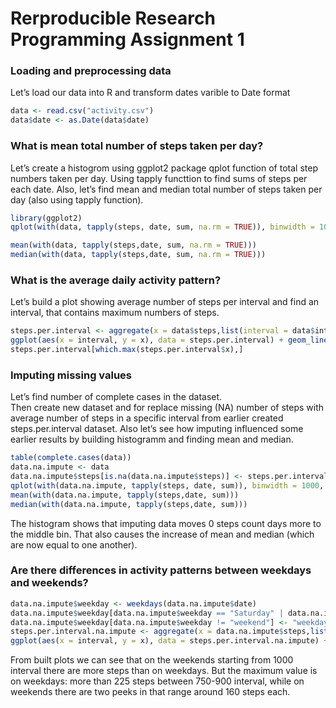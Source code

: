 Rerproducible Research Programming Assignment 1
================================================

### Loading and preprocessing data
Let's load our data into R and transform dates varible to Date format

```r
data <- read.csv("activity.csv")
data$date <- as.Date(data$date)
```

### What is mean total number of steps taken per day?

Let's create a histogrom using ggplot2 package qplot function of total step numbers taken per day. Using tapply functtion to find sums of steps per each date. Also, let's find mean and median total number of steps taken per day (also using tapply function).

```r
library(ggplot2)
qplot(with(data, tapply(steps, date, sum, na.rm = TRUE)), binwidth = 1000, xlab = "steps")
```

```r
mean(with(data, tapply(steps,date, sum, na.rm = TRUE)))
median(with(data, tapply(steps,date, sum, na.rm = TRUE)))
```

### What is the average daily activity pattern?

Let's build a plot showing average number of steps per interval and find an interval, that contains maximum numbers of steps.

```r
steps.per.interval <- aggregate(x = data$steps,list(interval = data$interval), mean, na.rm = TRUE)
ggplot(aes(x = interval, y = x), data = steps.per.interval) + geom_line() + scale_y_continuous(name = "Average count of steps")
steps.per.interval[which.max(steps.per.interval$x),]
```


### Imputing missing values

Let's find number of complete cases in the dataset.  
Then create new dataset and for replace missing (NA) number of steps with average number of steps in a specific interval from earlier created steps.per.interval dataset. Also let's see how imputing influenced some earlier results by building histogramm and finding mean and median.

```r
table(complete.cases(data))
data.na.impute <- data
data.na.impute$steps[is.na(data.na.impute$steps)] <- steps.per.interval$x[match(data.na.impute$interval,steps.per.interval$interval)]
qplot(with(data.na.impute, tapply(steps, date, sum)), binwidth = 1000, xlab = "steps")
mean(with(data.na.impute, tapply(steps,date, sum)))
median(with(data.na.impute, tapply(steps,date, sum)))
```

The histogram shows that imputing data moves 0 steps count days more to the middle bin. That also causes the increase of mean and median (which are now equal to one another).

### Are there differences in activity patterns between weekdays and weekends?

```r
data.na.impute$weekday <- weekdays(data.na.impute$date)
data.na.impute$weekday[data.na.impute$weekday == "Saturday" | data.na.impute$weekday == "Sunday"] <- "weekend"
data.na.impute$weekday[data.na.impute$weekday != "weekend"] <- "weekday"
steps.per.interval.na.impute <- aggregate(x = data.na.impute$steps,list(interval = data.na.impute$interval, weekday = data.na.impute$weekday), mean, na.rm = TRUE)
ggplot(aes(x = interval, y = x), data = steps.per.interval.na.impute) + geom_line() + facet_wrap(~ weekday, ncol = 1) + scale_y_continuous(name = "Average count of steps")
```

From built plots we can see that on the weekends starting from 1000 interval there are more steps than on weekdays. But the maximum value is on weekdays: more than 225 steps between 750-900 interval, while on weekends there are two peeks in that range around 160 steps each.
